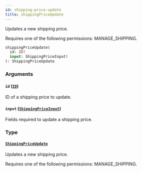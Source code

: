 ```yaml
---
id: shipping-price-update
title: shippingPriceUpdate
---
```



Updates a new shipping price. 

Requires one of the following permissions: MANAGE_SHIPPING.

```graphql
shippingPriceUpdate(
  id: ID!
  input: ShippingPriceInput!
): ShippingPriceUpdate
```


### Arguments

#### `id` ([`ID`](../../../developer/api-reference/scalars/id))

ID of a shipping price to update.


#### `input` ([`ShippingPriceInput`](../../../developer/api-reference/inputs/shipping-price-input))

Fields required to update a shipping price.


### Type

#### [`ShippingPriceUpdate`](../../../developer/api-reference/objects/shipping-price-update) 

Updates a new shipping price. 

Requires one of the following permissions: MANAGE_SHIPPING.




